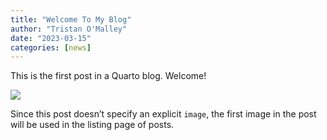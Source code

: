 ```yaml
---
title: "Welcome To My Blog"
author: "Tristan O'Malley"
date: "2023-03-15"
categories: [news]
---
```


This is the first post in a Quarto blog. Welcome!

![](thumbnail.jpg)

Since this post doesn't specify an explicit `image`, the first image in the post will be used in the listing page of posts.
